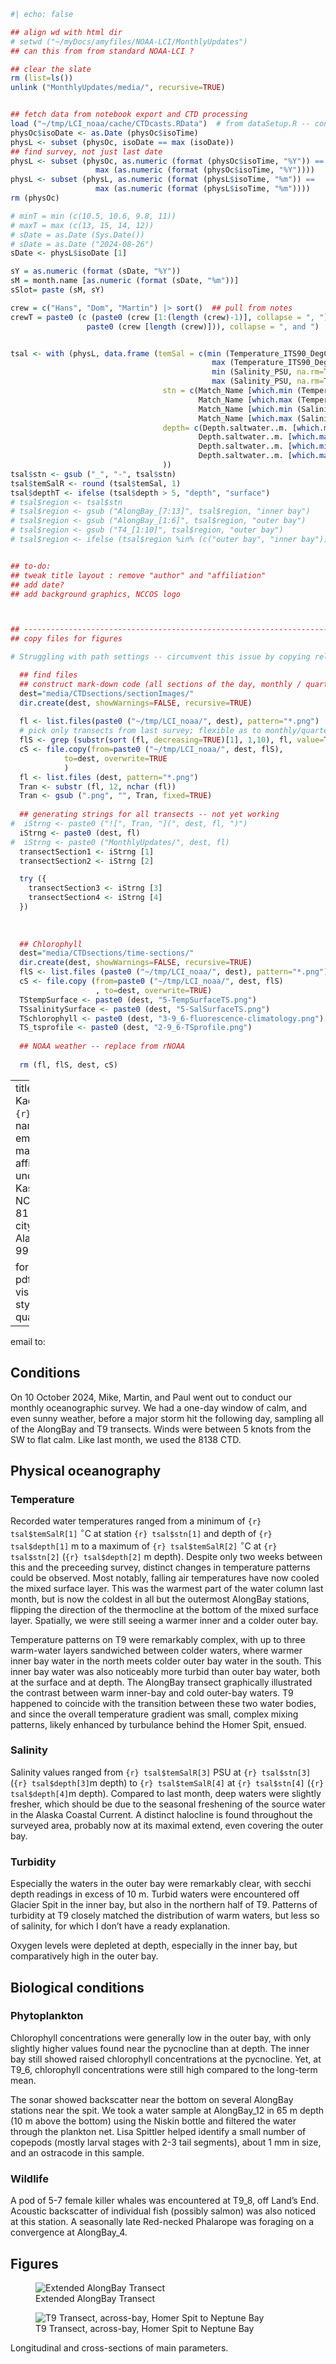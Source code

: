 ```r
#| echo: false

## align wd with html dir
# setwd ("~/myDocs/amyfiles/NOAA-LCI/MonthlyUpdates")
## can this from from standard NOAA-LCI ? 

## clear the slate
rm (list=ls())
unlink ("MonthlyUpdates/media/", recursive=TRUE)


## fetch data from notebook export and CTD processing
load ("~/tmp/LCI_noaa/cache/CTDcasts.RData")  # from dataSetup.R -- contains physOc -- raw CTD profiles
physOc$isoDate <- as.Date (physOc$isoTime)
physL <- subset (physOc, isoDate == max (isoDate))
## find survey, not just last date
physL <- subset (physOc, as.numeric (format (physOc$isoTime, "%Y")) == 
                   max (as.numeric (format (physOc$isoTime, "%Y"))))
physL <- subset (physL, as.numeric (format (physL$isoTime, "%m")) ==
                   max (as.numeric (format (physL$isoTime, "%m"))))
rm (physOc)

# minT = min (c(10.5, 10.6, 9.8, 11))
# maxT = max (c(13, 15, 14, 12))
# sDate = as.Date (Sys.Date())
# sDate = as.Date ("2024-08-26")
sDate <- physL$isoDate [1]

sY = as.numeric (format (sDate, "%Y"))
sM = month.name [as.numeric (format (sDate, "%m"))]
sSlot= paste (sM, sY)

crew = c("Hans", "Dom", "Martin") |> sort()  ## pull from notes
crewT = paste0 (c (paste0 (crew [1:(length (crew)-1)], collapse = ", "),
                 paste0 (crew [length (crew)])), collapse = ", and ")


tsal <- with (physL, data.frame (temSal = c(min (Temperature_ITS90_DegC, na.rm=TRUE),
                                             max (Temperature_ITS90_DegC, na.rm=TRUE),
                                             min (Salinity_PSU, na.rm=TRUE),
                                             max (Salinity_PSU, na.rm=TRUE)),
                                  stn = c(Match_Name [which.min (Temperature_ITS90_DegC)],
                                          Match_Name [which.max (Temperature_ITS90_DegC)],
                                          Match_Name [which.min (Salinity_PSU)],
                                          Match_Name [which.max (Salinity_PSU)]),
                                  depth= c(Depth.saltwater..m. [which.min (Temperature_ITS90_DegC)],
                                          Depth.saltwater..m. [which.max (Temperature_ITS90_DegC)],
                                          Depth.saltwater..m. [which.min (Salinity_PSU)],
                                          Depth.saltwater..m. [which.max (Salinity_PSU)])
                                  ))
tsal$stn <- gsub ("_", "-", tsal$stn)
tsal$temSalR <- round (tsal$temSal, 1)
tsal$depthT <- ifelse (tsal$depth > 5, "depth", "surface")
# tsal$region <- tsal$stn
# tsal$region <- gsub ("AlongBay_[7:13]", tsal$region, "inner bay")
# tsal$region <- gsub ("AlongBay_[1:6]", tsal$region, "outer bay")
# tsal$region <- gsub ("T4_[1:10]", tsal$region, "outer bay")
# tsal$region <- ifelse (tsal$region %in% (c("outer bay", "inner bay")), tsal$region, "Cook Inlet")


## to-do: 
## tweak title layout : remove "author" and "affiliation"
## add date? 
## add background graphics, NCCOS logo



## ----------------------------------------------------------------------
## copy files for figures

# Struggling with path settings -- circumvent this issue by copying relevant file to local directory

  ## find files
  ## construct mark-down code (all sections of the day, monthly / quarterly)
  dest="media/CTDsections/sectionImages/"
  dir.create(dest, showWarnings=FALSE, recursive=TRUE)
  
  fl <- list.files(paste0 ("~/tmp/LCI_noaa/", dest), pattern="*.png")
  # pick only transects from last survey; flexible as to monthly/quarterly
  flS <- grep (substr(sort (fl, decreasing=TRUE)[1], 1,10), fl, value=TRUE) 
  cS <- file.copy(from=paste0 ("~/tmp/LCI_noaa/", dest, flS),
            to=dest, overwrite=TRUE
            )
  fl <- list.files (dest, pattern="*.png")
  Tran <- substr (fl, 12, nchar (fl))
  Tran <- gsub (".png", "", Tran, fixed=TRUE)
  
  ## generating strings for all transects -- not yet working
#  iStrng <- paste0 ("![", Tran, "](", dest, fl, ")")
  iStrng <- paste0 (dest, fl)
#  iStrng <- paste0 ("MonthlyUpdates/", dest, fl)
  transectSection1 <- iStrng [1]
  transectSection2 <- iStrng [2]

  try ({
    transectSection3 <- iStrng [3]
    transectSection4 <- iStrng [4]
  })
  
  
  
  ## Chlorophyll
  dest="media/CTDsections/time-sections/"
  dir.create(dest, showWarnings=FALSE, recursive=TRUE)
  flS <- list.files (paste0 ("~/tmp/LCI_noaa/", dest), pattern="*.png")
  cS <- file.copy (from=paste0 ("~/tmp/LCI_noaa/", dest, flS)
                   , to=dest, overwrite=TRUE)
  TStempSurface <- paste0 (dest, "5-TempSurfaceTS.png")
  TSsalinitySurface <- paste0 (dest, "5-SalSurfaceTS.png")
  TSchlorophyll <- paste0 (dest, "3-9_6-fluorescence-climatology.png")
  TS_tsprofile <- paste0 (dest, "2-9_6-TSprofile.png")
  
  ## NOAA weather -- replace from rNOAA
  
  rm (fl, flS, dest, cS)
```

---
title: "Monthly Kachemak Bay report, `{r} sSlot`"
author: 
  - name: "Martin Renner"
    email: martin.renner@noaa.gov
    affiliation:
      - name: CSS, under contract to Kasitsna Bay Lab, NCCOS, NOAA
        address: 81 Sterling Highway
        city: Homer
        state: Alaska
        postal-code: 99603

format: email  # or html, pdf or word
editor: visual
# title-block-style: none
# in terminal: quarto render --to pdf
---


email to:


## Conditions

<!-- On `{r} sDate`, `{r} crewT`  -->

On 10 October 2024, Mike, Martin, and Paul went out to conduct our monthly oceanographic survey. We had a one-day window of calm, and even sunny weather, before a major storm hit the following day, sampling all of the AlongBay and T9 transects. Winds were between 5 knots from the SW to flat calm. Like last month, we used the 8138 CTD. 
 <!-- Consider link to annual/sa-precip-AP.png -->

## Physical oceanography

<!-- Current conditions, long-term anomalies: -->

### Temperature

<!-- add info on long-term normals for max and min recorded values? mean +/- SD?  -->

Recorded water temperatures ranged from a minimum of `{r} tsal$temSalR[1]` $^\circ$C at station `{r} tsal$stn[1]` and depth of `{r} tsal$depth[1]` m to a maximum of `{r} tsal$temSalR[2]` $^\circ$C at `{r} tsal$stn[2]` (`{r} tsal$depth[2]` m depth). Despite only two weeks between this and the preceeding survey, distinct changes in temperature patterns could be observed. Most notably, falling air temperatures have now cooled the mixed surface layer. This was the warmest part of the water column last month, but is now the coldest in all but the outermost AlongBay stations, flipping the direction of the thermocline at the bottom of the mixed surface layer. Spatially, we were still seeing a warmer inner and a colder outer bay. 

Temperature patterns on T9 were remarkably complex, with up to three warm-water layers sandwiched between colder waters, where warmer inner bay water in the north meets colder outer bay water in the south. This inner bay water was also noticeably more turbid than outer bay water, both at the surface and at depth. The AlongBay transect graphically illustrated the contrast between warm inner-bay and cold outer-bay waters. T9 happened to coincide with the transition between these two water bodies, and since the overall temperature gradient was small, complex mixing patterns, likely enhanced by turbulance behind the Homer Spit, ensued.           


### Salinity

Salinity values ranged from `{r} tsal$temSalR[3]` PSU at `{r} tsal$stn[3]` (`{r} tsal$depth[3]`m depth) to `{r} tsal$temSalR[4]` at `{r} tsal$stn[4]` (`{r} tsal$depth[4]`m depth). Compared to last month, deep waters were slightly fresher, which should be due to the seasonal freshening of the source water in the Alaska Coastal Current. A distinct halocline is found throughout the surveyed area, probably now at its maximal extend, even covering the outer bay. 


### Turbidity

Especially the waters in the outer bay were remarkably clear, with secchi depth readings in excess of 10 m. Turbid waters were encountered off Glacier Spit in the inner bay, but also in the northern half of T9. Patterns of turbidity at T9 closely matched the distribution of warm waters, but less so of salinity, for which I don't have a ready explanation. 

Oxygen levels were depleted at depth, especially in the inner bay, but comparatively high in the outer bay. 


## Biological conditions

### Phytoplankton

Chlorophyll concentrations were generally low in the outer bay, with only slightly higher values found near the pycnocline than at depth. The inner bay still showed raised chlorophyll concentrations at the pycnocline. Yet, at T9_6, chlorophyll concentrations were still high compared to the long-term mean. 

The sonar showed backscatter near the bottom on several AlongBay stations near the spit. We took a water sample at AlongBay_12 in 65 m depth (10 m above the bottom) using the Niskin bottle and filtered the water through the plankton net. Lisa Spittler helped identify a small number of copepods (mostly larval stages with 2-3 tail segments), about 1 mm in size, and an ostracode in this sample. 

<!-- ![Chlorophyll concentration](./%60%7Br%7D%20TSchlorophyll%60) -->

<!-- ### Zooplankton -->

<!-- Backscatter? Species composition? -->

### Wildlife

A pod of 5-7 female killer whales was encountered at T9_8, off Land's End. Acoustic backscatter of individual fish (possibly salmon) was also noticed at this station. 
<!-- ![Killer Whales (5-7 in pod)(~/Pictures/SavedPictures/2024-10/191A8479.jpg)] -->
<!-- ![Killer Whales (5-7 in pod)(C:/Users/Martin.Renner/Pictures/SavedPictures/2024-10/191A8479.jpg)] -->
<!-- ![Killer Whales (5-7 in pod)(../../../Pictures/SavedPictures/2024-10/191A8479.jpg)] -->
A seasonally late Red-necked Phalarope was foraging on a convergence at AlongBay_4. 


## Figures

::: {#fig-elements layout-ncol="1"}
![Extended AlongBay Transect](./media/CTDsections/sectionImages/2024-10-10 T-AlongBay.png)

![T9 Transect, across-bay, Homer Spit to Neptune Bay](./media/CTDsections/sectionImages/2024-10-10 T-9.png)

<!-- ![T4 Transect, across-bay, Bluff Point to Barabara Point](./media/CTDsections/sectionImages/2024-09-26 T-4.png) -->

Longitudinal and cross-sections of main parameters.
:::

<!-- More figures: signature data = time series. Start with figures as-is, then elaborate on them (improving on anomaly plots). -->

<!-- Add map with station numbers -- schematic -->
